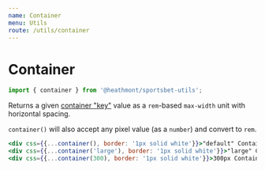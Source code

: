 ```yaml
---
name: Container
menu: Utils
route: /utils/container
---
```



# Container

```js
import { container } from '@heathmont/sportsbet-utils';
```

Returns a given [container "key"](/tokens#container) value as a `rem`-based `max-width` unit with horizontal spacing.

`container()` will also accept any pixel value (as a `number`) and convert to `rem`.

```jsx react-live
<div css={{...container(), border: '1px solid white'}}>"default" Container</div>
<div css={{...container('large'), border: '1px solid white'}}>"large" Container</div>
<div css={{...container(300), border: '1px solid white'}}>300px Container (in REM)</div>
```
